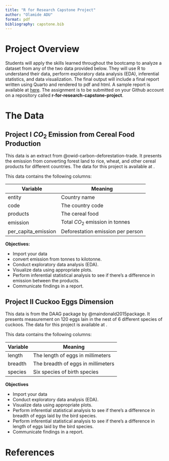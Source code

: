```yaml
---
title: "R for Research Capstone Project"
author: "Olamide ADU"
format: pdf
bibliography: capstone.bib
---
```


# Project Overview
Students will apply the skills learned throughout the bootcamp to analyze a dataset from any of the two data provided below. They will use R to understand their data, perform exploratory data analysis (EDA), inferential statistics, and data visualization. The final output will include a final report written using Quarto and rendered to pdf and html. A sample report is available at [here](https://blog.olamideadu.com/posts/possum%20regression/). The assignment is to be submitted on your Github account on a repository called **r-for-research-capstone-project**.

# The Data

## Project I $CO_2$ Emission from Cereal Food Production
This data is an extract from @owid-carbon-deforestation-trade. It presents the emission from converting forest land to rice, wheat, and other cereal products for different countries. The data for this project is available at []().

This data contains the following columns:

|**Variable**|**Meaning**|
|----|----|
|entity|Country name|
|code|The country code|
|products|The cereal food|
|emission|Total $CO_2$ emission in tonnes|
|per_capita_emission|Deforestation emission per person|

**Objectives:**

- Import your data
- convert emission from tonnes to kilotonne.
- Conduct exploratory data analysis (EDA).
- Visualize data using appropriate plots.
- Perform inferential statistical analysis to see if there's a difference in emission between the products.
- Communicate findings in a report.

## Project II  Cuckoo Eggs Dimension
This data is from the DAAG package by @maindonald2015package. It presents measurement on 120 eggs lain in the nest of 6 different species of cuckoos. The data for this project is available at []().

This data contains the following columns:

|**Variable**|**Meaning**|
|-----|-----|
|length|The length of eggs in millimeters|
|breadth|The breadth of eggs in millimeters|
|species|Six species of birth species|

**Objectives**

- Import your data
- Conduct exploratory data analysis (EDA).
- Visualize data using appropriate plots.
- Perform inferential statistical analysis to see if there's a difference in breadth of eggs laid by the bird species.
- Perform inferential statistical analysis to see if there's a difference in length of eggs laid by the bird species.
- Communicate findings in a report.


# References
